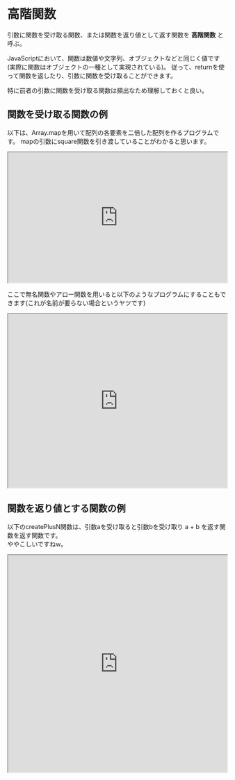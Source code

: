 # 高階関数

引数に関数を受け取る関数、または関数を返り値として返す関数を **高階関数** と呼ぶ。

JavaScriptにおいて、関数は数値や文字列、オブジェクトなどと同じく値です(実際に関数はオブジェクトの一種として実現されている)。
従って、returnを使って関数を返したり、引数に関数を受け取ることができます。

特に前者の引数に関数を受け取る関数は頻出なため理解しておくと良い。

## 関数を受け取る関数の例

以下は、Array.mapを用いて配列の各要素を二倍した配列を作るプログラムです。
mapの引数にsquare関数を引き渡していることがわかると思います。

<iframe
  src="https://stackblitz.com/edit/js-m3v6cc?devToolsHeight=33&embed=1&file=index.js&hideExplorer=1&hideNavigation=1"
  width="100%"
  height="300px"
  title="stupefied-sutherland-jdtqvf"
  allow="accelerometer; ambient-light-sensor; camera; encrypted-media; geolocation; gyroscope; hid; microphone; midi; payment; usb; vr; xr-spatial-tracking"
  sandbox="allow-forms allow-modals allow-popups allow-presentation allow-same-origin allow-scripts"
></iframe>

ここで無名関数やアロー関数を用いると以下のようなプログラムにすることもできます(これが名前が要らない場合というヤツです)

<iframe
  src="https://stackblitz.com/edit/js-cuf8er?devToolsHeight=33&embed=1&file=index.js&hideExplorer=1&hideNavigation=1"
  width="100%"
  height="400px"
  title="stupefied-sutherland-jdtqvf"
  allow="accelerometer; ambient-light-sensor; camera; encrypted-media; geolocation; gyroscope; hid; microphone; midi; payment; usb; vr; xr-spatial-tracking"
  sandbox="allow-forms allow-modals allow-popups allow-presentation allow-same-origin allow-scripts"
></iframe>

## 関数を返り値とする関数の例

以下のcreatePlusN関数は、引数aを受け取ると引数bを受け取り a + b を返す関数を返す関数です。  
ややこしいですねw。

<iframe
  src="https://stackblitz.com/edit/js-wnkvxy?devToolsHeight=33&embed=1&file=index.js&hideExplorer=1&hideNavigation=1"
  width="100%"
  height="500px"
  title="stupefied-sutherland-jdtqvf"
  allow="accelerometer; ambient-light-sensor; camera; encrypted-media; geolocation; gyroscope; hid; microphone; midi; payment; usb; vr; xr-spatial-tracking"
  sandbox="allow-forms allow-modals allow-popups allow-presentation allow-same-origin allow-scripts"
></iframe>
